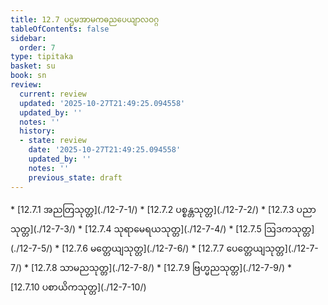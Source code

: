 ```yaml
---
title: 12.7 ပဌမအာမကဓညပေယျာလဝဂ္ဂ
tableOfContents: false
sidebar:
  order: 7
type: tipitaka
basket: su
book: sn
review:
  current: review
  updated: '2025-10-27T21:49:25.094558'
  updated_by: ''
  notes: ''
  history:
  - state: review
    date: '2025-10-27T21:49:25.094558'
    updated_by: ''
    notes: ''
    previous_state: draft
---
```



<ReviewStatus review={frontmatter.review} showDetails={true} />

<HypothesisAnnotation frontmatter={frontmatter} />

<DynamicBreadcrumb />



<TableOfContents book="sn" section="12.7">
* [12.7.1 အညတြသုတ္တ](./12-7-1/)
* [12.7.2 ပစ္စန္တသုတ္တ](./12-7-2/)
* [12.7.3 ပညာသုတ္တ](./12-7-3/)
* [12.7.4 သုရာမေရယသုတ္တ](./12-7-4/)
* [12.7.5 ဩဒကသုတ္တ](./12-7-5/)
* [12.7.6 မတ္တေယျသုတ္တ](./12-7-6/)
* [12.7.7 ပေတ္တေယျသုတ္တ](./12-7-7/)
* [12.7.8 သာမညသုတ္တ](./12-7-8/)
* [12.7.9 ဗြဟ္မညသုတ္တ](./12-7-9/)
* [12.7.10 ပစာယိကသုတ္တ](./12-7-10/)
</TableOfContents>